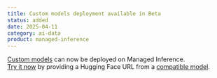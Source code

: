 ```yaml
---
title: Custom models deployment available in Beta
status: added
date: 2025-04-11
category: ai-data
product: managed-inference
---
```


[Custom models](https://www.scaleway.com/en/docs/managed-inference/reference-content/supported-models/#custom-models) can now be deployed on Managed Inference.  
[Try it now](https://console.scaleway.com/inference/models/import) by providing a Hugging Face URL from a [compatible model](https://www.scaleway.com/en/docs/managed-inference/reference-content/supported-models/#custom-models). 

